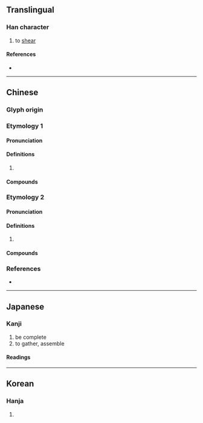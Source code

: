 {{character info}}
==Translingual==

===Han character===
{{Han char|rn=64|rad=手|as=09|sn=12|four=58021|canj=QTBN|ids=⿰扌前}}

# to [[shear]]

====References====
* {{Han ref|kx=0440.260|dkj=12319|dj=0791.230|hdz=31923.130|uh=63C3|ud=25539|bh=D959|bd=55641}}

----

==Chinese==
{{attn|ltc}}{{attn|och|Middle+Old Chinese needs to be distributed}}

===Glyph origin===
{{Han etym}}
{{Han compound|手|t1=hand|alt1=扌|前}}

===Etymology 1===
{{zh-forms}}

====Pronunciation====
{{zh-pron
|m=jiǎn
|c=zin2
|mc=
|oc=
|cat=
}}

====Definitions====
{{zh-hanzi}}

# {{rfdef|zh}}

====Compounds====
{{zh-der|揃平}}

===Etymology 2===
{{zh-forms}}

====Pronunciation====
{{zh-pron
|m=jiān
|c=zin1
|mc=
|oc=
|cat=
}}

====Definitions====
{{zh-hanzi}}

# {{rfdef|zh}}

====Compounds====
{{zh-der|揃搣}}

===References===
* {{R:yue:mfccd}}

----

==Japanese==

===Kanji===
{{ja-kanji|grade=|rs=手09}}

# be complete
# to gather, assemble

====Readings====
{{ja-readings
|goon=せん
|kanon=せん
|kun=き-る, そろ-い<そろ-ひ, そろ-う<そろ-ふ, そろ-える<そろ-へる
}}

----

==Korean==

===Hanja===
{{ko-hanja|hangeul=전|eumhun=|rv=jeon|mr=chŏn|y=cen}}

# {{rfdef|ko|sort=手09}}